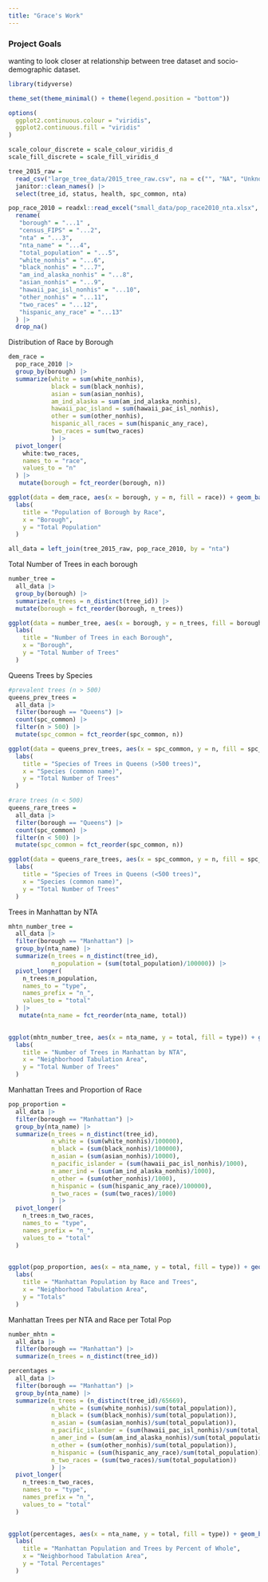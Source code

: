 ```yaml
---
title: "Grace's Work"
---
```


### Project Goals 
wanting to look closer at relationship between tree dataset and socio-demographic dataset. 


```r
library(tidyverse)

theme_set(theme_minimal() + theme(legend.position = "bottom"))

options(
  ggplot2.continuous.colour = "viridis",
  ggplot2.continuous.fill = "viridis"
)

scale_colour_discrete = scale_colour_viridis_d
scale_fill_discrete = scale_fill_viridis_d
```

```r
tree_2015_raw = 
  read_csv("large_tree_data/2015_tree_raw.csv", na = c("", "NA", "Unknown")) |> 
  janitor::clean_names() |> 
  select(tree_id, status, health, spc_common, nta)
```

```r
pop_race_2010 = readxl::read_excel("small_data/pop_race2010_nta.xlsx", skip = 6, col_names = FALSE, na = "NA") |> 
  rename(
   "borough" = "...1" ,
   "census_FIPS" = "...2",
   "nta" = "...3",
   "nta_name" = "...4",
   "total_population" = "...5",
   "white_nonhis" = "...6",
   "black_nonhis" = "...7",
   "am_ind_alaska_nonhis" = "...8",
   "asian_nonhis" = "...9",
   "hawaii_pac_isl_nonhis" = "...10",
   "other_nonhis" = "...11",
   "two_races" = "...12",
   "hispanic_any_race" = "...13"
  ) |> 
  drop_na()
```

Distribution of Race by Borough
```r
dem_race = 
  pop_race_2010 |> 
  group_by(borough) |> 
  summarize(white = sum(white_nonhis),
            black = sum(black_nonhis),
            asian = sum(asian_nonhis),
            am_ind_alaska = sum(am_ind_alaska_nonhis),
            hawaii_pac_island = sum(hawaii_pac_isl_nonhis),
            other = sum(other_nonhis),
            hispanic_all_races = sum(hispanic_any_race),
            two_races = sum(two_races)
            ) |> 
  pivot_longer(
    white:two_races,
    names_to = "race",
    values_to = "n"
  ) |> 
   mutate(borough = fct_reorder(borough, n)) 

ggplot(data = dem_race, aes(x = borough, y = n, fill = race)) + geom_bar(stat = 'identity') + geom_text(aes(label = n), size = 3, fontface = "bold", position = position_stack(vjust = 0.5)) + 
  labs(
    title = "Population of Borough by Race",
    x = "Borough",
    y = "Total Population"
  )
```


```r
all_data = left_join(tree_2015_raw, pop_race_2010, by = "nta")
```

Total Number of Trees in each borough
```r
number_tree = 
  all_data |> 
  group_by(borough) |> 
  summarize(n_trees = n_distinct(tree_id)) |> 
  mutate(borough = fct_reorder(borough, n_trees))

ggplot(data = number_tree, aes(x = borough, y = n_trees, fill = borough)) + geom_bar(stat = 'identity') + geom_text(aes(label = n_trees), size = 3, vjust = -1) + 
  labs(
    title = "Number of Trees in each Borough",
    x = "Borough",
    y = "Total Number of Trees"
  )
```

Queens Trees by Species
```r
#prevalent trees (n > 500)
queens_prev_trees = 
  all_data |> 
  filter(borough == "Queens") |>
  count(spc_common) |> 
  filter(n > 500) |> 
  mutate(spc_common = fct_reorder(spc_common, n))

ggplot(data = queens_prev_trees, aes(x = spc_common, y = n, fill = spc_common)) + geom_bar(stat = 'identity') + theme(legend.position = "none", axis.text.x = element_text(angle = 65, hjust=1)) + 
  labs(
    title = "Species of Trees in Queens (>500 trees)",
    x = "Species (common name)",
    y = "Total Number of Trees"
  )
```

```r
#rare trees (n < 500)
queens_rare_trees = 
  all_data |> 
  filter(borough == "Queens") |>
  count(spc_common) |> 
  filter(n < 500) |> 
  mutate(spc_common = fct_reorder(spc_common, n))

ggplot(data = queens_rare_trees, aes(x = spc_common, y = n, fill = spc_common)) + geom_bar(stat = 'identity') + theme(legend.position = "none", axis.text.x = element_text(angle = 65, hjust=1)) + 
  labs(
    title = "Species of Trees in Queens (<500 trees)",
    x = "Species (common name)",
    y = "Total Number of Trees"
  )
```


Trees in Manhattan by NTA 
```r
mhtn_number_tree = 
  all_data |> 
  filter(borough == "Manhattan") |> 
  group_by(nta_name) |> 
  summarize(n_trees = n_distinct(tree_id),
            n_population = (sum(total_population)/100000)) |> 
  pivot_longer(
    n_trees:n_population,
    names_to = "type",
    names_prefix = "n_",
    values_to = "total"
  ) |> 
   mutate(nta_name = fct_reorder(nta_name, total))
  

ggplot(mhtn_number_tree, aes(x = nta_name, y = total, fill = type)) + geom_bar(stat = 'identity', position = 'dodge')+ theme(axis.text.x = element_text(angle = 65, hjust=1)) + 
  labs(
    title = "Number of Trees in Manhattan by NTA",
    x = "Neighborhood Tabulation Area",
    y = "Total Number of Trees"
  )
```

Manhattan Trees and Proportion of Race 
```r
pop_proportion = 
  all_data |> 
  filter(borough == "Manhattan") |> 
  group_by(nta_name) |> 
  summarize(n_trees = n_distinct(tree_id),
            n_white = (sum(white_nonhis)/100000),
            n_black = (sum(black_nonhis)/100000),
            n_asian = (sum(asian_nonhis)/10000),
            n_pacific_islander = (sum(hawaii_pac_isl_nonhis)/1000),
            n_amer_ind = (sum(am_ind_alaska_nonhis)/1000),
            n_other = (sum(other_nonhis)/1000),
            n_hispanic = (sum(hispanic_any_race)/100000),
            n_two_races = (sum(two_races)/1000)
            ) |> 
  pivot_longer(
    n_trees:n_two_races,
    names_to = "type",
    names_prefix = "n_",
    values_to = "total"
  )
  

ggplot(pop_proportion, aes(x = nta_name, y = total, fill = type)) + geom_bar(stat = 'identity', position = 'dodge')+ theme(axis.text.x = element_text(angle = 65, hjust=1)) + 
  labs(
    title = "Manhattan Population by Race and Trees",
    x = "Neighborhood Tabulation Area",
    y = "Totals"
  )
```

Manhattan Trees per NTA and Race per Total Pop
```r
number_mhtn = 
  all_data |> 
  filter(borough == "Manhattan") |> 
  summarize(n_trees = n_distinct(tree_id))

percentages = 
  all_data |> 
  filter(borough == "Manhattan") |> 
  group_by(nta_name) |> 
  summarize(n_trees = (n_distinct(tree_id)/65669),
            n_white = (sum(white_nonhis)/sum(total_population)),
            n_black = (sum(black_nonhis)/sum(total_population)),
            n_asian = (sum(asian_nonhis)/sum(total_population)),
            n_pacific_islander = (sum(hawaii_pac_isl_nonhis)/sum(total_population)),
            n_amer_ind = (sum(am_ind_alaska_nonhis)/sum(total_population)),
            n_other = (sum(other_nonhis)/sum(total_population)),
            n_hispanic = (sum(hispanic_any_race)/sum(total_population)),
            n_two_races = (sum(two_races)/sum(total_population))
            ) |> 
  pivot_longer(
    n_trees:n_two_races,
    names_to = "type",
    names_prefix = "n_",
    values_to = "total"
  )
  

ggplot(percentages, aes(x = nta_name, y = total, fill = type)) + geom_bar(stat = 'identity', position = 'dodge')+ theme(axis.text.x = element_text(angle = 65, hjust=1)) + 
  labs(
    title = "Manhattan Population and Trees by Percent of Whole",
    x = "Neighborhood Tabulation Area",
    y = "Total Percentages"
  )
```

